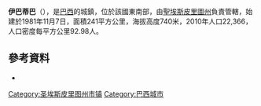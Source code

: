 {{coord|20|14|11|S|41|30|33|W|scale:30000|display=title}}

'''伊巴蒂巴'''（{{lang-pt|Ibatiba}}），是[[巴西|巴西]]的城鎮，位於該國東南部，由[[聖埃斯皮里圖州|聖埃斯皮里圖州]]負責管轄，始建於1981年11月7日，面積241平方公里，海拔高度740米，2010年人口22,366，人口密度每平方公里92.98人。

==參考資料==
*{{Cite web |url=http://www.ibge.gov.br/english/estatistica/populacao/contagem2007/default.shtm |title=Population Count 2007 |accessdate=2008-06-12 |publisher=Brazilian Institute of Geography and Statistics (IBGE) |archive-date=2017-08-22 |archive-url=https://web.archive.org/web/20170822104905/http://www.ibge.gov.br/english/estatistica/populacao/contagem2007/default.shtm |dead-url=no }}

{{Brazil-geo-stub}}
{{聖埃斯皮里圖州市鎮}}
[[Category:圣埃斯皮里图州市镇|Category:圣埃斯皮里图州市镇]]
[[Category:巴西城市|Category:巴西城市]]